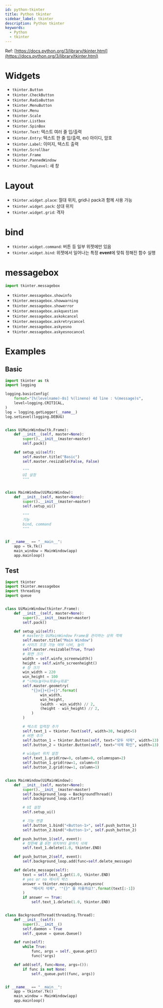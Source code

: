 ```yaml
---
id: python-tkinter
title: Python tkinter
sidebar_label: tkinter
description: Python tkinter
keywords:
  - Python
  - tkinter
---
```


Ref: [https://docs.python.org/3/library/tkinter.html](https://docs.python.org/3/library/tkinter.html)

# Widgets

- `tkinter.Button`
- `tkinter.CheckButton`
- `tkinter.RadioButton`
- `tkinter.MenuButton`
- `tkinter.Menu`
- `tkinter.Scale`
- `tkinter.Listbox`
- `tkinter.SpinBox`
- `tkinter.Text`: 텍스트 여러 줄 입/출력
- `tkinter.Entry`: 텍스트 한 줄 입/출력, ex) 아이디, 암호
- `tkinter.Label`: 이미지, 텍스트 출력
- `tkinter.Scrollbar`
- `tkinter.Frame`
- `tkinter.PannedWindow`
- `tkinter.TopLevel`: 새 창

# Layout

- `tkinter.widget.place`: 절대 위치, grid나 pack과 함께 사용 가능
- `tkinter.widget.pack`: 상대 위치
- `tkinter.widget.grid`: 격자

# bind

- `tkinter.widget.command`: 버튼 등 일부 위젯에만 있음
- `tkinter.widget.bind`: 위젯에서 일어나는 특정 **event**에 맞춰 정해진 함수 실행

# messagebox

```python
import tkinter.messagebox
```

- `tkinter.messagebox.showinfo`
- `tkinter.messagebox.showwarning`
- `tkinter.messagebox.showerror`
- `tkinter.messagebox.askquestion`
- `tkinter.messagebox.askokcancel`
- `tkinter.messagebox.askretrycancel`
- `tkinter.messagebox.askyesno`
- `tkinter.messagebox.askyesnocancel`

# Examples

## Basic

```python
import tkinter as tk
import logging

logging.basicConfig(
    format="[%(levelname)-8s] %(lineno) 4d line : %(message)s",
    level=logging.CRITICAL,
)
log = logging.getLogger(__name__)
log.setLevel(logging.DEBUG)


class UiMainWindow(tk.Frame):
    def __init__(self, master=None):
        super().__init__(master=master)
        self.pack()

    def setup_ui(self):
        self.master.title("Basic")
        self.master.resizable(False, False)

        """
        UI 설정
        """


class MainWindow(UiMainWindow):
    def __init__(self, master=None):
        super().__init__(master=master)
        self.setup_ui()

        """
        기능
        bind, command
        """


if __name__ == "__main__":
    app = tk.Tk()
    main_window = MainWindow(app)
    app.mainloop()
```

## Test

```python
import tkinter
import tkinter.messagebox
import threading
import queue


class UiMainWindow(tkinter.Frame):
    def __init__(self, master=None):
        super().__init__(master=master)
        self.pack()

    def setup_ui(self):
        # master는 UiMainWindow Frame을 관리하는 상위 객체
        self.master.title("Main Window")
        # 사이즈 조정 가능 여부 너비, 높이
        self.master.resizable(True, True)
        # 화면 크기
        width = self.winfo_screenwidth()
        height = self.winfo_screenheight()
        # 창 크기
        win_width = 220
        win_height = 100
        # "너비x높이+x좌표+y좌표"
        self.master.geometry(
            "{}x{}+{}+{}".format(
                win_width,
                win_height,
                (width - win_width) // 2,
                (height - win_height) // 2,
            )
        )

        # 텍스트 입력창 추가
        self.text_1 = tkinter.Text(self, width=30, height=5)
        # 버튼 추가
        self.button_1 = tkinter.Button(self, text="모두 삭제", width=13)
        self.button_2 = tkinter.Button(self, text="삭제 확인", width=13)

        # widget 위치 설정
        self.text_1.grid(row=0, column=0, columnspan=2)
        self.button_1.grid(row=1, column=0)
        self.button_2.grid(row=1, column=1)


class MainWindow(UiMainWindow):
    def __init__(self, master=None):
        super().__init__(master=master)
        self.background_loop = BackgroundThread()
        self.background_loop.start()

        # UI 설정
        self.setup_ui()

        # 기능 연결
        self.button_1.bind("<Button-1>", self.push_button_1)
        self.button_2.bind("<Button-1>", self.push_button_2)

    def push_button_1(self, event):
        # 첫번째 줄 0번 위치부터 끝까지 삭제
        self.text_1.delete(1.0, tkinter.END)

    def push_button_2(self, event):
        self.background_loop.add(func=self.delete_message)

    def delete_message(self):
        text = self.text_1.get(1.0, tkinter.END)
        # yes or no 메시지 박스
        answer = tkinter.messagebox.askyesno(
            "메시지 삭제", '"{}" 를 지울까요?'.format(text[:-1])
        )
        if answer == True:
            self.text_1.delete(1.0, tkinter.END)


class BackgroundThread(threading.Thread):
    def __init__(self):
        super().__init__()
        self.daemon = True
        self._queue = queue.Queue()

    def run(self):
        while True:
            func, args = self._queue.get()
            func(*args)

    def add(self, func=None, args=()):
        if func is not None:
            self._queue.put((func, args))


if __name__ == "__main__":
    app = tkinter.Tk()
    main_window = MainWindow(app)
    app.mainloop()
```
